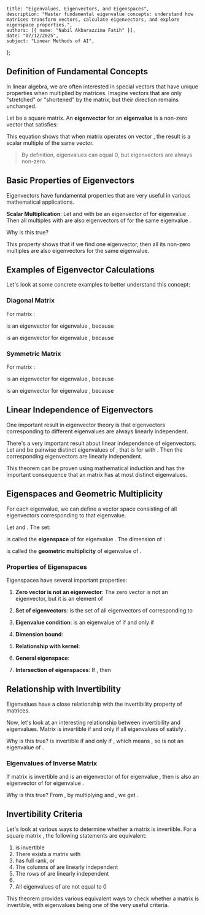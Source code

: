     title: "Eigenvalues, Eigenvectors, and Eigenspaces",
    description: "Master fundamental eigenvalue concepts: understand how matrices transform vectors, calculate eigenvectors, and explore eigenspace properties.",
    authors: [{ name: "Nabil Akbarazzima Fatih" }],
    date: "07/12/2025",
    subject: "Linear Methods of AI",
};

## Definition of Fundamental Concepts

In linear algebra, we are often interested in special vectors that have unique properties when multiplied by matrices. Imagine vectors that are only "stretched" or "shortened" by the matrix, but their direction remains unchanged.

Let <InlineMath math="A \in \mathbb{K}^{n \times n}" /> be a square matrix. An **eigenvector** <InlineMath math="v \in \mathbb{K}^n" /> for an **eigenvalue** <InlineMath math="\lambda \in \mathbb{K}" /> is a non-zero vector <InlineMath math="v \neq 0" /> that satisfies:

<BlockMath math="A \cdot v = \lambda \cdot v" />

This equation shows that when matrix <InlineMath math="A" /> operates on vector <InlineMath math="v" />, the result is a scalar multiple of the same vector.

> By definition, eigenvalues can equal 0, but eigenvectors are always non-zero.

## Basic Properties of Eigenvectors

Eigenvectors have fundamental properties that are very useful in various mathematical applications.

**Scalar Multiplication**: Let <InlineMath math="A \in \mathbb{K}^{n \times n}" /> and <InlineMath math="v \in \mathbb{K}^n" /> with <InlineMath math="v \neq 0" /> be an eigenvector of <InlineMath math="A" /> for eigenvalue <InlineMath math="\lambda \in \mathbb{K}" />. Then all multiples <InlineMath math="t \cdot v" /> with <InlineMath math="t \neq 0" /> are also eigenvectors of <InlineMath math="A" /> for the same eigenvalue <InlineMath math="\lambda" />.

Why is this true? <InlineMath math="A \cdot (t \cdot v) = t \cdot (A \cdot v) = t \cdot (\lambda \cdot v) = \lambda \cdot (t \cdot v)" />

This property shows that if we find one eigenvector, then all its non-zero multiples are also eigenvectors for the same eigenvalue.

## Examples of Eigenvector Calculations

Let's look at some concrete examples to better understand this concept:

### Diagonal Matrix

For matrix <InlineMath math="A = \begin{pmatrix} 1 & 0 \\ 0 & 2 \end{pmatrix}" />:

<InlineMath math="v_1 = \begin{pmatrix} 1 \\ 0 \end{pmatrix}" /> is an eigenvector for eigenvalue <InlineMath math="\lambda_1 = 1" />, because <InlineMath math="A \cdot v_1 = \begin{pmatrix} 1 \\ 0 \end{pmatrix} = 1 \cdot v_1" />

<InlineMath math="v_2 = \begin{pmatrix} 0 \\ 1 \end{pmatrix}" /> is an eigenvector for eigenvalue <InlineMath math="\lambda_2 = 2" />, because <InlineMath math="A \cdot v_2 = \begin{pmatrix} 0 \\ 2 \end{pmatrix} = 2 \cdot v_2" />

### Symmetric Matrix

For matrix <InlineMath math="A = \begin{pmatrix} 3 & 1 \\ 1 & 3 \end{pmatrix}" />:

<InlineMath math="v_1 = \begin{pmatrix} -1 \\ 1 \end{pmatrix}" /> is an eigenvector for eigenvalue <InlineMath math="\lambda_1 = 2" />, because <InlineMath math="A \cdot v_1 = \begin{pmatrix} -2 \\ 2 \end{pmatrix} = 2 \cdot v_1" />

<InlineMath math="v_2 = \begin{pmatrix} 1 \\ 1 \end{pmatrix}" /> is an eigenvector for eigenvalue <InlineMath math="\lambda_2 = 4" />, because <InlineMath math="A \cdot v_2 = \begin{pmatrix} 4 \\ 4 \end{pmatrix} = 4 \cdot v_2" />

## Linear Independence of Eigenvectors

One important result in eigenvector theory is that eigenvectors corresponding to different eigenvalues are always linearly independent.

There's a very important result about linear independence of eigenvectors. Let <InlineMath math="A \in \mathbb{K}^{n \times n}" /> and <InlineMath math="\lambda_1, \ldots, \lambda_k \in \mathbb{K}" /> be pairwise distinct eigenvalues of <InlineMath math="A" />, that is <InlineMath math="\lambda_i \neq \lambda_j" /> for <InlineMath math="i \neq j" /> with <InlineMath math="i, j \in \{1, \ldots, k\}" />. Then the corresponding eigenvectors <InlineMath math="v_1, \ldots, v_k \in \mathbb{K}^n" /> are linearly independent.

This theorem can be proven using mathematical induction and has the important consequence that an <InlineMath math="n \times n" /> matrix has at most <InlineMath math="n" /> distinct eigenvalues.

## Eigenspaces and Geometric Multiplicity

For each eigenvalue, we can define a vector space consisting of all eigenvectors corresponding to that eigenvalue.

Let <InlineMath math="A \in \mathbb{K}^{n \times n}" /> and <InlineMath math="\lambda \in \mathbb{K}" />. The set:

<BlockMath math="\text{Eig}_A(\lambda) = \{v \in \mathbb{K}^n : A \cdot v = \lambda \cdot v\}" />

is called the **eigenspace** of <InlineMath math="A" /> for eigenvalue <InlineMath math="\lambda" />. The dimension of <InlineMath math="\text{Eig}_A(\lambda)" />:

<BlockMath math="\dim \text{Eig}_A(\lambda)" />

is called the **geometric multiplicity** of eigenvalue <InlineMath math="\lambda" /> of <InlineMath math="A" />.

### Properties of Eigenspaces

Eigenspaces have several important properties:

1. **Zero vector is not an eigenvector**: The zero vector is not an eigenvector, but it is an element of <InlineMath math="\text{Eig}_A(\lambda)" />

2. **Set of eigenvectors**: <InlineMath math="\text{Eig}_A(\lambda) \setminus \{0\}" /> is the set of all eigenvectors of <InlineMath math="A" /> corresponding to <InlineMath math="\lambda" />

3. **Eigenvalue condition**: <InlineMath math="\lambda" /> is an eigenvalue of <InlineMath math="A" /> if and only if <InlineMath math="\text{Eig}_A(\lambda) \neq \{0\}" />

4. **Dimension bound**: <InlineMath math="0 \leq \dim \text{Eig}_A(\lambda) \leq n" />

5. **Relationship with kernel**: <InlineMath math="\text{Eig}_A(0) = \{v \in \mathbb{K}^n : A \cdot v = 0\} = \ker A" />

6. **General eigenspace**: <InlineMath math="\text{Eig}_A(\lambda) = \{v \in \mathbb{K}^n : (A - \lambda \cdot I) \cdot v = 0\} = \ker(A - \lambda \cdot I)" />

7. **Intersection of eigenspaces**: If <InlineMath math="\lambda_1 \neq \lambda_2" />, then <InlineMath math="\text{Eig}_A(\lambda_1) \cap \text{Eig}_A(\lambda_2) = \{0\}" />

## Relationship with Invertibility

Eigenvalues have a close relationship with the invertibility property of matrices.

Now, let's look at an interesting relationship between invertibility and eigenvalues. Matrix <InlineMath math="A \in \mathbb{K}^{n \times n}" /> is invertible if and only if all eigenvalues <InlineMath math="\lambda \in \mathbb{K}" /> of <InlineMath math="A" /> satisfy <InlineMath math="\lambda \neq 0" />.

Why is this true? <InlineMath math="A" /> is invertible if and only if <InlineMath math="\text{Rank} A = n" />, which means <InlineMath math="\text{Eig}_A(0) = \ker A = \{0\}" />, so <InlineMath math="\lambda = 0" /> is not an eigenvalue of <InlineMath math="A" />.

### Eigenvalues of Inverse Matrix

If matrix <InlineMath math="A" /> is invertible and <InlineMath math="v \neq 0" /> is an eigenvector of <InlineMath math="A" /> for eigenvalue <InlineMath math="\lambda \in \mathbb{K}" />, then <InlineMath math="v" /> is also an eigenvector of <InlineMath math="A^{-1}" /> for eigenvalue <InlineMath math="\frac{1}{\lambda}" />.

Why is this true? From <InlineMath math="A \cdot v = \lambda \cdot v" />, by multiplying <InlineMath math="A^{-1}" /> and <InlineMath math="\frac{1}{\lambda}" />, we get <InlineMath math="\frac{1}{\lambda} \cdot v = A^{-1} \cdot v" />.

## Invertibility Criteria

Let's look at various ways to determine whether a matrix is invertible. For a square matrix <InlineMath math="A \in \mathbb{K}^{n \times n}" />, the following statements are equivalent:

1. <InlineMath math="A" /> is invertible
2. There exists a matrix <InlineMath math="A^{-1} \in \mathbb{K}^{n \times n}" /> with <InlineMath math="A \cdot A^{-1} = I = A^{-1} \cdot A" />
3. <InlineMath math="A" /> has full rank, <InlineMath math="\text{Rank} A = n" /> or <InlineMath math="\ker A = \{0\}" />
4. The columns of <InlineMath math="A" /> are linearly independent
5. The rows of <InlineMath math="A" /> are linearly independent
6. <InlineMath math="\det A \neq 0" />
7. All eigenvalues of <InlineMath math="A" /> are not equal to 0

This theorem provides various equivalent ways to check whether a matrix is invertible, with eigenvalues being one of the very useful criteria.